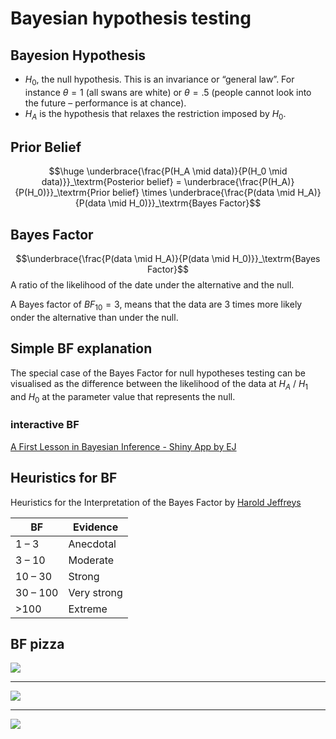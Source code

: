 # Bayesian hypothesis testing {.section}

## Bayesion Hypothesis

* $H_0$, the null hypothesis. This is an invariance or “general law”. For instance $\theta = 1$ (all swans are white) or $\theta = .5$ (people cannot look into the future – performance is at chance).
* $H_A$ is the hypothesis that relaxes the restriction imposed by $H_0$.

## Prior Belief

$$\huge \underbrace{\frac{P(H_A \mid data)}{P(H_0 \mid data)}}_\textrm{Posterior belief} = \underbrace{\frac{P(H_A)}{P(H_0)}}_\textrm{Prior belief} \times \underbrace{\frac{P(data \mid H_A)}{P(data \mid H_0)}}_\textrm{Bayes Factor}$$

## Bayes Factor {.subsection}

$$\underbrace{\frac{P(data \mid H_A)}{P(data \mid H_0)}}_\textrm{Bayes Factor}$$
A ratio of the likelihood of the date under the alternative and the null.

A Bayes factor of ${BF}_{10} = 3$, means that the data are 3 times more likely onder the alternative than under the null.

## Simple BF explanation

The special case of the Bayes Factor for null hypotheses testing can be visualised as the difference between the likelihood of the data at $H_A$ / $H_1$ and $H_0$ at the parameter value that represents the null.

### interactive BF

[A First Lesson in Bayesian Inference - Shiny App by EJ](https://tellmi.psy.lmu.de/felix/BayesLessons/BayesianLesson1.Rmd#section-do-the-test)

## Heuristics for BF {.subsection}

Heuristics for the Interpretation of the Bayes Factor by [Harold Jeffreys](https://en.wikipedia.org/wiki/Harold_Jeffreys)

BF       | Evidence
---------|----------
 1 – 3   | Anecdotal
 3 – 10  | Moderate
10 – 30  | Strong
30 – 100 | Very strong
>100     | Extreme

## BF pizza

![](../../../../topics/bayesBF1.png)

-------

![](../../../../topics/bayesBF1.png)

-------

![](../../../../topics/bayesBF1.png)

